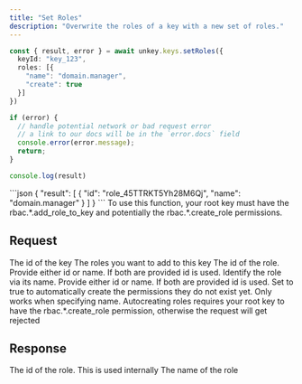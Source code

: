 ```yaml
---
title: "Set Roles"
description: "Overwrite the roles of a key with a new set of roles."
---
```


<RequestExample>

```ts
const { result, error } = await unkey.keys.setRoles({
  keyId: "key_123",
  roles: [{
    "name": "domain.manager",
    "create": true
  }]
})

if (error) {
  // handle potential network or bad request error
  // a link to our docs will be in the `error.docs` field
  console.error(error.message);
  return;
}

console.log(result)

```

</RequestExample>

<ResponseExample>
```json
{
  "result": [
    {
      "id": "role_45TTRKT5Yh28M6Qj",
      "name": "domain.manager"
    }
  ]
}
```
</ResponseExample>

<Note>
To use this function, your root key must have the rbac.*.add_role_to_key and potentially the rbac.*.create_role permissions.
</Note>

## Request

<ParamField body="keyId" type="string" required>
   The id of the key
</ParamField>

<ParamField body="roles" type="object[]" required>
  The roles you want to add to this key

<Expandable>
<ParamField body="id" type="string">
The id of the role. Provide either id or name. If both are provided id is used.
</ParamField>
<ParamField body="name" type="string">
Identify the role via its name. Provide either id or name. If both are provided id is used.
</ParamField>
<ParamField body="create" type="boolean">
    Set to true to automatically create the permissions they do not exist yet. Only works when specifying name.
    Autocreating roles requires your root key to have the rbac.*.create_role permission, otherwise the request will get rejected
</ParamField>
</Expandable>
</ParamField>

## Response

<ResponseField name="result" type="object[]">

<Expandable title="properties" defaultOpen>
<ResponseField name="id" type="string" required>
    The id of the role. This is used internally
</ResponseField>

<ResponseField name="name" type="string" required>
    The name of the role
</ResponseField>
</Expandable>
</ResponseField>
